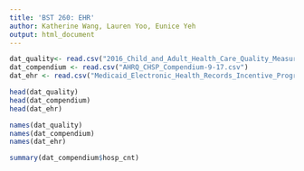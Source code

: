```yaml
---
title: 'BST 260: EHR'
author: Katherine Wang, Lauren Yoo, Eunice Yeh
output: html_document
---
```



```r
dat_quality<- read.csv("2016_Child_and_Adult_Health_Care_Quality_Measures.csv")
dat_compendium <- read.csv("AHRQ_CHSP_Compendium-9-17.csv")
dat_ehr <- read.csv("Medicaid_Electronic_Health_Records_Incentive_Program_Provider_Payments__Beginning_2011.csv")

head(dat_quality)
head(dat_compendium)
head(dat_ehr)

names(dat_quality)
names(dat_compendium)
names(dat_ehr)

summary(dat_compendium$hosp_cnt)
```

